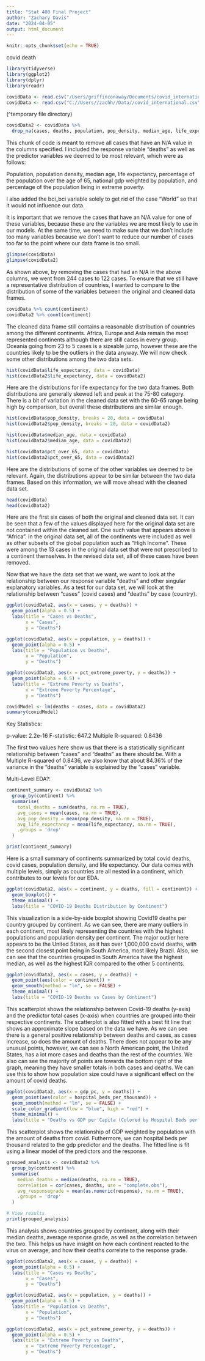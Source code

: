 ```yaml
---
title: "Stat 400 Final Project"
author: "Zachary Davis"
date: "2024-04-05"
output: html_document
---
```


```r
knitr::opts_chunk$set(echo = TRUE)
```

covid death

```r
library(tidyverse)
library(ggplot2)
library(dplyr)
library(readr)
```

```r
covidData <- read.csv("/Users/griffinconaway/Documents/covid_international2022.csv", header = TRUE, sep = ",")
covidData <- read.csv("C://Users//zachh//Data//covid_international.csv")
```

(\^temporary file directory)

```r
covidData2 <- covidData %>% 
  drop_na(cases, deaths, population, pop_density, median_age, life_expectancy, pct_over_65, gdp_pc, pct_extreme_poverty, bci_bci)
```

This chunk of code is meant to remove all cases that have an N/A value in the columns specified. I included the response variable "deaths" as well as the predictor variables we deemed to be most relevant, which were as follows:

Population, population density, median age, life expectancy, percentage of the population over the age of 65, national gdp weighted by population, and percentage of the population living in extreme poverty.

I also added the bci_bci variable solely to get rid of the case "World" so that it would not influence our data.

It is important that we remove the cases that have an N/A value for one of these variables, because these are the variables we are most likely to use in our models. At the same time, we need to make sure that we don't include too many variables because we don't want to reduce our number of cases too far to the point where our data frame is too small.

```r
glimpse(covidData)
glimpse(covidData2)
```

As shown above, by removing the cases that had an N/A in the above columns, we went from 244 cases to 122 cases. To ensure that we still have a representative distribution of countries, I wanted to compare to the distribution of some of the variables between the original and cleaned data frames.

```r
covidData %>% count(continent)
covidData2 %>% count(continent)
```

The cleaned data frame still contains a reasonable distribution of countries among the different continents. Africa, Europe and Asia remain the most represented continents although there are still cases in every group. Oceania going from 23 to 5 cases is a sizeable jump, however these are the countries likely to be the outliers in the data anyway. We will now check some other distributions among the two data sets.

```r
hist(covidData$life_expectancy, data = covidData)
hist(covidData2$life_expectancy, data = covidData2)
```

Here are the distributions for life expectancy for the two data frames. Both distributions are generally skewed left and peak at the 75-80 category. There is a bit of variation in the cleaned data set with the 60-65 range being high by comparison, but overall these distributions are similar enough.

```r
hist(covidData$pop_density, breaks = 20, data = covidData)
hist(covidData2$pop_density, breaks = 20, data = covidData2)

hist(covidData$median_age, data = covidData)
hist(covidData2$median_age, data = covidData2)

hist(covidData$pct_over_65, data = covidData)
hist(covidData2$pct_over_65, data = covidData2)
```

Here are the distributions of some of the other variables we deemed to be relevant. Again, the distributions appear to be similar between the two data frames. Based on this information, we will move ahead with the cleaned data set.

```r
head(covidData)
head(covidData2)
```

Here are the first six cases of both the original and cleaned data set. It can be seen that a few of the values displayed here for the original data set are not contained within the cleaned set. One such value that appears above is "Africa". In the original data set, all of the continents were included as well as other subsets of the global population such as "High Income". These were among the 13 cases in the original data set that were not prescribed to a continent themselves. In the revised data set, all of these cases have been removed.

Now that we have the data set that we want, we want to look at the relationship between our response variable "deaths" and other singular explanatory variables. As a test for our data set, we will look at the relationship between "cases" (covid cases) and "deaths" by case (country).

```r
ggplot(covidData2, aes(x = cases, y = deaths)) +
  geom_point(alpha = 0.5) +
  labs(title = "Cases vs Deaths",
       x = "Cases",
       y = "Deaths")

ggplot(covidData2, aes(x = population, y = deaths)) +
  geom_point(alpha = 0.5) +
  labs(title = "Population vs Deaths",
       x = "Population",
       y = "Deaths")

ggplot(covidData2, aes(x = pct_extreme_poverty, y = deaths)) +
  geom_point(alpha = 0.5) +
  labs(title = "Extreme Poverty vs Deaths",
       x = "Extreme Poverty Percentage",
       y = "Deaths")


```


```r
covidModel <- lm(deaths ~ cases, data = covidData2)
summary(covidModel)
```

Key Statistics:

p-value: 2.2e-16 F-statistic: 647.2 Multiple R-squared: 0.8436

The first two values here show us that there is a statistically significant relationship between "cases" and "deaths" as there should be. With a Multiple R-squared of 0.8436, we also know that about 84.36% of the variance in the "deaths" variable is explained by the "cases" variable.

Multi-Level EDA?:

```r
continent_summary <- covidData2 %>%
  group_by(continent) %>%
  summarise(
    total_deaths = sum(deaths, na.rm = TRUE),
    avg_cases = mean(cases, na.rm = TRUE),
    avg_pop_density = mean(pop_density, na.rm = TRUE),
    avg_life_expectancy = mean(life_expectancy, na.rm = TRUE),
    .groups = 'drop'
  )

print(continent_summary)
```

Here is a small summary of continents summarized by total covid deaths, covid cases, population density, and life expectancy. Our data comes with multiple levels, simply as countries are all nested in a continent, which contributes to our levels for our EDA.

```r
ggplot(covidData2, aes(x = continent, y = deaths, fill = continent)) +
  geom_boxplot() +
  theme_minimal() +
  labs(title = "COVID-19 Deaths Distribution by Continent")
```

This visualization is a side-by-side boxplot showing Covid19 deaths per country grouped by continent. As we can see, there are many outliers in each continent, most likely representing the countries with the highest populations and population density per continent. The major outlier here appears to be the United States, as it has over 1,000,000 covid deaths, with the second closest point being in South America, most likely Brazil. Also, we can see that the countries grouped in South America have the highest median, as well as the highest IQR compared to the other 5 continents.

```r
ggplot(covidData2, aes(x = cases, y = deaths)) +
  geom_point(aes(color = continent)) +
  geom_smooth(method = "lm", se = FALSE) +
  theme_minimal() +
  labs(title = "COVID-19 Deaths vs Cases by Continent")
```

This scatterplot shows the relationship between Covid-19 deaths (y-axis) and the predictor total cases (x-axis) when countries are grouped into their respective continents. The scatterplot is also fitted with a best fit line that shows an approximate slope based on the data we have. As we can see there is a general positive relationship between deaths and cases, as cases increase, so does the amount of deaths. There does not appear to be any unusual points, however, we can see a North American point, the United States, has a lot more cases and deaths than the rest of the countries. We also can see the majority of points are towards the bottom right of the graph, meaning they have smaller totals in both cases and deaths. We can use this to show how population size could have a significant effect on the amount of covid deaths.

```r
ggplot(covidData2, aes(x = gdp_pc, y = deaths)) +
  geom_point(aes(color = hospital_beds_per_thousand)) +
  geom_smooth(method = "lm", se = FALSE) +
  scale_color_gradient(low = "blue", high = "red") +
  theme_minimal() +
  labs(title = "Deaths vs GDP per Capita (Colored by Hospital Beds per Thousand)")

```

This scatterplot shows the relationship of GDP weighted by population with the amount of deaths from covid. Futhermore, we can hospital beds per thousand related to the gdp predictor and the deaths. The fitted line is fit using a linear model of the predictors and the response.

```r
grouped_analysis <- covidData2 %>%
  group_by(continent) %>%
  summarise(
    median_deaths = median(deaths, na.rm = TRUE),
    correlation = cor(cases, deaths, use = "complete.obs"),
    avg_responsegrade = mean(as.numeric(response), na.rm = TRUE),
    .groups = 'drop'
  )

# View results
print(grouped_analysis)
```

This analysis shows countries grouped by continent, along with their median deaths, average response grade, as well as the correlation between the two. This helps us have insight on how each continent reacted to the virus on average, and how their deaths correlate to the response grade.

```r
ggplot(covidData2, aes(x = cases, y = deaths)) +
  geom_point(alpha = 0.5) +
  labs(title = "Cases vs Deaths",
       x = "Cases",
       y = "Deaths")

ggplot(covidData2, aes(x = population, y = deaths)) +
  geom_point(alpha = 0.5) +
  labs(title = "Population vs Deaths",
       x = "Population",
       y = "Deaths")

ggplot(covidData2, aes(x = pct_extreme_poverty, y = deaths)) +
  geom_point(alpha = 0.5) +
  labs(title = "Extreme Poverty vs Deaths",
       x = "Extreme Poverty Percentage",
       y = "Deaths")


```


